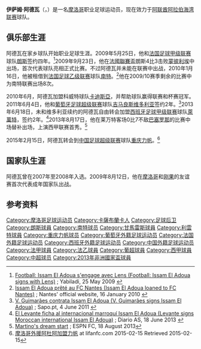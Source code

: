 {{noteta|G1=足球}}{{infobox Football biography
| name = 伊萨姆·阿德瓦<br>عصام_العدوة
| image = DSC 9267 (8094900654).jpg
| fullname = Issam El Adoua
| birth_date = {{birth date and age|1986|9|12|df=y}}
| birth_place = [[摩洛哥|摩洛哥]][[卡萨布兰卡|卡萨布兰卡]]
| height = {{height|m=1.89}}
| position = [[后卫_(足球)#中后卫|中后卫]]
| currentclub = [[重庆力帆足球俱乐部|重庆力帆]]
| clubnumber = 14
| youthyears1 = |youthclubs1 = {{link-en|卡萨布兰卡外傣|Wydad Casablanca|卡萨布兰卡外傣}}
| years1 = 2004–2009 |clubs1 = {{link-en|卡萨布兰卡外傣|Wydad Casablanca|卡萨布兰卡外傣}} |caps1 = |goals1 = 
| years2 = 2009–2010 |clubs2 = [[朗斯足球俱乐部|朗斯]] |caps2 = 0 |goals2 = 0
| years3 = 2009      |clubs3 = → [[朗斯足球俱乐部|朗斯B]] (租借) |caps3 = 4 |goals3 = 0
| years4 = 2010      |clubs4 = → [[南特足球俱乐部|南特]] (租借) |caps4 = 8 |goals4 = 0
| years5 = 2010–2011 |clubs5 = [[卡迪斯亞體育會|卡迪斯亞]] |caps5 = 18 |goals5 = 0
| years6 = 2011–2013 |clubs6 = [[吉马良斯维多利亚|吉马良斯维多利亚]] |caps6 = 41 |goals6 = 0
| years7 = 2013–2015 |clubs7 = [[萊萬特足球俱樂部|萊萬特]] |caps7 = 22 |goals7 = 0
| years8 = 2015      |clubs8 = [[重庆力帆足球俱乐部|重庆力帆]] |caps8 = 29|goals8 = 1
| years9 = 2016–2018 |clubs9 = {{link-en|阿尔迪哈法|Al_Dhafra_FC|阿尔迪哈法}} |caps9 = 53|goals9 = 2
| years10= 2018      |clubs10= [[艾維斯體育會|艾維斯]] |caps10=13 |goals10= 0
| years11= 2019      |clubs11= [[科威特競技俱樂部|科威特競技俱樂部]] |caps11=3 |goals11= 0
| years12= 2019-     |clubs12= {{link-en|阿尔迪哈法|Al_Dhafra_FC|阿尔迪哈法}} |caps12=0 |goals12= 0

| nationalyears1 = 2007–2008
| nationalteam1 = {{link-en|摩洛哥23岁以下国家足球队|Morocco national under-23 football team|摩洛哥U23}}
| nationalcaps1 = 4
| nationalgoals1 = 0
| nationalyears2 = 2009–2015
| nationalteam2 = [[摩洛哥国家足球队|摩洛哥]]
| nationalcaps2 = 35
| nationalgoals2 = 7
| pcupdate      = 2019年3月17日
| ntupdate      = 2019年3月17日
}}
'''伊萨姆·阿德瓦'''（'''{{lang-ar|عصام_العدوة}}'''，{{bd|1986年|9月12日|||Adoua, Issam}}）是一名[[摩洛哥|摩洛哥]]职业足球运动员，现在效力于[[阿联酋阿拉伯海湾联赛|阿联酋阿拉伯海湾联赛]]球队{{link-en|阿尔迪哈法|Al_Dhafra_FC|阿尔迪哈法}}。

==俱乐部生涯==
阿德瓦在家乡球队{{link-en|卡萨布兰卡外傣足球俱乐部|Wydad Casablanca|卡萨布兰卡外傣}}开始职业足球生涯。2009年5月25日，他和[[法国足球甲级联赛|法国足球甲级联赛]]球队[[朗斯足球俱乐部|朗斯]]签约四年。<ref>[http://www.yabiladi.com/articles/details/1767/football-issam-adoua-s-engage-avec.html Football: Issam El Adoua s'engage avec Lens (Football: Issam El Adoua signs with Lens)] {{Wayback|url=http://www.yabiladi.com/articles/details/1767/football-issam-adoua-s-engage-avec.html |date=20191205222620 }}; Yabiladi, 25 May 2009 {{fr icon}}</ref>2009年9月23日，他在[[法國聯賽盃|法國聯賽盃]]朗斯4比3击败[[蒙彼利埃足球俱乐部|蒙彼利埃]]中出场，首次代表球队亮相正式比赛。不过阿德瓦并未能在联赛中出战，2010年1月16日，他被租借到[[法国足球乙级联赛|法国足球乙级联赛]]球队[[南特足球俱乐部|南特]]。<ref>[http://www.fcnantes.com/articles/article2809.php?num=2766 Issam El Adoua prêté au FC Nantes (Issam El Adoua loaned to FC Nantes)] {{Wayback|url=http://www.fcnantes.com/articles/article2809.php?num=2766 |date=20191205222630 }}; Nantes' official website, 16 January 2010 {{fr icon}}</ref>他在2009/10赛季剩余的比赛中为南特联赛出场8次。

2010年6月，阿德瓦加盟科威特球队[[卡迪斯亞體育會|卡迪斯亞]]，并帮助球队赢得联赛和杯赛冠军。2011年6月4日，他和[[葡萄牙足球超级联赛|葡萄牙足球超级联赛]]球队[[吉马良斯维多利亚|吉马良斯维多利亚]]签约2年。<ref>[http://relvado.sapo.pt/mercado/transferencias/v-guimaraes-contrata-issam-el-adoua-221222 V. Guimarães contrata Issam El Adoua (V. Guimarães signs Issam El Adoua)] {{webarchive|url=https://web.archive.org/web/20140303031920/http://relvado.sapo.pt/mercado/transferencias/v-guimaraes-contrata-issam-el-adoua-221222 |date=2014-03-03 }}; Sapo.pt, 4 June 2011 {{pt icon}}</ref>2013年6月18日，未和维多利亚续约的阿德瓦自由转会加盟[[西班牙足球甲级联赛|西班牙足球甲级联赛]]球队[[萊萬特足球俱樂部|萊萬特]]，签约2年。<ref>[http://futbol.as.com/futbol/2013/06/18/primera/1371549248_238034.html El Levante ficha al internacional marroquí Issam El Adoua (Levante signs Moroccan international Issam El Adoua)] {{Wayback|url=http://futbol.as.com/futbol/2013/06/18/primera/1371549248_238034.html |date=20170730145307 }}; Diario AS, 18 June 2013 {{es icon}}</ref>2013年8月17日，他在莱万特客场0比7不敌[[巴塞罗那足球俱乐部|巴塞罗那]]的比赛中场替补出场，上演西甲联赛首秀。<ref>[http://espnfc.com/report?id=373213&cc=3888 Martino's dream start] {{Wayback|url=http://espnfc.com/report?id=373213&cc=3888 |date=20170404132924 }}; ESPN FC, 18 August 2013</ref>

2015年2月15日，阿德瓦转会到[[中国足球超级联赛|中国足球超级联赛]]球队[[重庆力帆足球俱乐部|重庆力帆]]。<ref>[http://www.lifanfc.com/welcome/newsinfo/3136 摩洛哥外援阿杜阿加盟力帆] {{webarchive|url=https://web.archive.org/web/20150215103533/http://www.lifanfc.com/welcome/newsinfo/3136 |date=2015-02-15 }} at lifanfc.com 2015-02-15 Retrieved 2015-02-15</ref>

==国家队生涯==
阿德瓦曾在2007年至2008年入选{{link-en|摩洛哥23岁以下国家足球队|Morocco national under-23 football team|摩洛哥国奥队}}。2009年8月12日，他在[[摩洛哥国家足球队|摩洛哥]]和[[刚果共和国国家足球队|刚果]]的友谊赛首次代表成年国家队出战。

==参考资料==
{{reflist}}

{{2015年中超分类名单力帆}}

{{DEFAULTSORT:Adoua, Issam}}
[[Category:摩洛哥足球运动员|Category:摩洛哥足球运动员]]
[[Category:卡薩布蘭卡人|Category:卡薩布蘭卡人]]
[[Category:足球后卫|Category:足球后卫]]
[[Category:朗斯球員|Category:朗斯球員]]
[[Category:南特球员|Category:南特球员]]
[[Category:甘馬雷斯球員|Category:甘馬雷斯球員]]
[[Category:利雲特球員|Category:利雲特球員]]
[[Category:重庆力帆球员|Category:重庆力帆球员]]
[[Category:葡萄牙外籍足球运动员|Category:葡萄牙外籍足球运动员]]
[[Category:法国外籍足球运动员|Category:法国外籍足球运动员]]
[[Category:西班牙外籍足球运动员|Category:西班牙外籍足球运动员]]
[[Category:中国外籍足球运动员|Category:中国外籍足球运动员]]
[[Category:法甲球員|Category:法甲球員]]
[[Category:法乙球員|Category:法乙球員]]
[[Category:葡超球員|Category:葡超球員]]
[[Category:西甲球員|Category:西甲球員]]
[[Category:中超球员|Category:中超球员]]
[[Category:2013年非洲國家盃球員|Category:2013年非洲國家盃球員]]